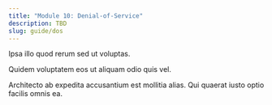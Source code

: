 ```yaml
---
title: "Module 10: Denial-of-Service"
description: TBD
slug: guide/dos
---
```


Ipsa illo quod rerum sed ut voluptas. 

Quidem voluptatem eos ut aliquam odio quis vel. 

Architecto ab expedita accusantium est mollitia alias. Qui quaerat iusto optio facilis omnis ea.
